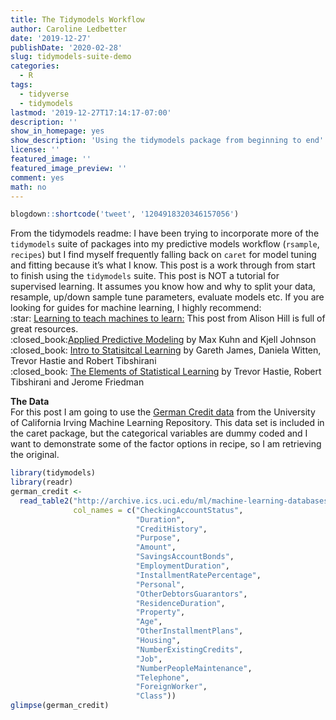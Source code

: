 ```yaml
---
title: The Tidymodels Workflow
author: Caroline Ledbetter
date: '2019-12-27'
publishDate: '2020-02-28'
slug: tidymodels-suite-demo
categories:
  - R
tags:
  - tidyverse
  - tidymodels
lastmod: '2019-12-27T17:14:17-07:00'
description: ''
show_in_homepage: yes
show_description: 'Using the tidymodels package from beginning to end'
license: ''
featured_image: ''
featured_image_preview: ''
comment: yes
math: no
---
```


```r
blogdown::shortcode('tweet', '1204918320346157056')
```

From the tidymodels readme: 
I have been trying to incorporate more of the `tidymodels` suite of packages 
into my predictive models workflow (`rsample`, `recipes`) but I find myself 
frequently falling back on `caret` for model tuning and fitting 
because it's what I know. This post is a work through from start to finish using 
the `tidymodels` suite. This post is NOT a tutorial for supervised learning. 
It assumes you know how and why to split your data, resample, up/down sample 
tune parameters, evaluate models etc. 
If you are looking for guides for machine learning, I highly recommend:  
:star: 
[Learning to teach machines to learn:](https://alison.rbind.io/post/2019-12-23-learning-to-teach-machines-to-learn/) 
This post from Alison Hill is full of great resources.  
:closed_book:[Applied Predictive Modeling](http://appliedpredictivemodeling.com) 
by Max Kuhn and Kjell Johnson  
:closed_book:
[Intro to Statisitcal Learning](https://www.springer.com/gp/book/9781461471370)
by Gareth James, Daniela Witten, Trevor Hastie and Robert Tibshirani  
:closed_book:
[The Elements of Statistical Learning](https://www.springer.com/gp/book/9780387848570)
by Trevor Hastie, Robert Tibshirani and Jerome Friedman  

**The Data**  
For this post I am going to use the 
[German Credit data](http://archive.ics.uci.edu/ml/datasets/Statlog+(German+Credit+Data)) 
from the University of California Irving Machine Learning Repository. This 
data set is included in the caret package, but the categorical variables are 
dummy coded and I want to demonstrate some of the factor options in recipe, so 
I am retrieving the original. 

```r
library(tidymodels)
library(readr)
german_credit <- 
  read_table2("http://archive.ics.uci.edu/ml/machine-learning-databases/statlog/german/german.data", 
              col_names = c("CheckingAccountStatus", 
                            "Duration", 
                            "CreditHistory", 
                            "Purpose", 
                            "Amount", 
                            "SavingsAccountBonds", 
                            "EmploymentDuration", 
                            "InstallmentRatePercentage", 
                            "Personal", 
                            "OtherDebtorsGuarantors", 
                            "ResidenceDuration", 
                            "Property", 
                            "Age", 
                            "OtherInstallmentPlans", 
                            "Housing", 
                            "NumberExistingCredits", 
                            "Job", 
                            "NumberPeopleMaintenance", 
                            "Telephone", 
                            "ForeignWorker", 
                            "Class"))
glimpse(german_credit)
```

